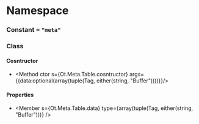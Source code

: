 
# Namespace <Decl s={Ot.Meta} />

### Constant <Decl s={Ot.Meta.Tag} /> = `"meta"`

### Class <Decl s={Ot.Meta.Table}/>

#### Cosntructor 

* <Method ctor s={Ot.Meta.Table.cosntructor} args={{data:optional(array(tuple(Tag, either(string, "Buffer"))))}}/>

#### Properties

* <Member s={Ot.Meta.Table.data} type={array(tuple(Tag, either(string, "Buffer")))} />
